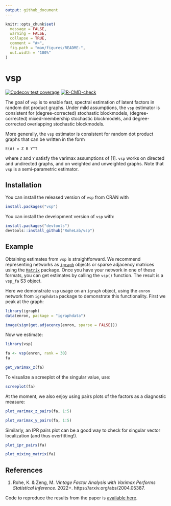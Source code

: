 ```yaml
---
output: github_document
---
```


<!-- README.md is generated from README.Rmd. Please edit that file -->

```r
knitr::opts_chunk$set(
  message = FALSE,
  warning = FALSE,
  collapse = TRUE,
  comment = "#>",
  fig.path = "man/figures/README-",
  out.width = "100%"
)
```

# vsp

<!-- badges: start -->
[![Codecov test coverage](https://codecov.io/gh/RoheLab/vsp/branch/main/graph/badge.svg)](https://app.codecov.io/gh/RoheLab/vsp?branch=main)
[![R-CMD-check](https://github.com/RoheLab/vsp/workflows/R-CMD-check/badge.svg)](https://github.com/RoheLab/vsp/actions)
<!-- badges: end -->

The goal of `vsp` is to enable fast, spectral estimation of latent factors in random dot product graphs. Under mild assumptions, the `vsp` estimator is consistent for (degree-corrected) stochastic blockmodels, (degree-corrected) mixed-membership stochastic blockmodels, and degree-corrected overlapping stochastic blockmodels.

More generally, the `vsp` estimator is consistent for random dot product graphs that can be written in the form

```
E(A) = Z B Y^T
```

where `Z` and `Y` satisfy the varimax assumptions of [1]. `vsp` works on directed and undirected graphs, and on weighted and unweighted graphs. Note that `vsp` is a semi-parametric estimator.

## Installation

You can install the released version of `vsp` from CRAN with

``` r
install.packages("vsp")
```

You can install the development version of `vsp` with:

``` r
install.packages("devtools")
devtools::install_github("RoheLab/vsp")
```

## Example

Obtaining estimates from `vsp` is straightforward. We recommend representing networks as [`igraph`](https://igraph.org/r/) objects or sparse adjacency matrices using the [`Matrix`](https://cran.r-project.org/package=Matrix) package. Once you have your network in one of these formats, you can get estimates by calling the `vsp()` function. The result is a `vsp_fa` S3 object.

Here we demonstrate `vsp` usage on an `igraph` object, using the `enron` network from `igraphdata` package to demonstrate this functionality. First we peak at the graph:

```r
library(igraph)
data(enron, package = "igraphdata")

image(sign(get.adjacency(enron, sparse = FALSE)))
```

Now we estimate:

```r
library(vsp)

fa <- vsp(enron, rank = 30)
fa
```

```r
get_varimax_z(fa)
```

To visualize a screeplot of the singular value, use:

```r
screeplot(fa)
```

At the moment, we also enjoy using pairs plots of the factors as a diagnostic measure:

```r
plot_varimax_z_pairs(fa, 1:5)
```

```r
plot_varimax_y_pairs(fa, 1:5)
```

Similarly, an IPR pairs plot can be a good way to check for singular vector localization (and thus overfitting!).

```r
plot_ipr_pairs(fa)
```

```r
plot_mixing_matrix(fa)
```

## References

1. Rohe, K. & Zeng, M. *Vintage Factor Analysis with Varimax Performs Statistical Inference*. 2022+. https://arxiv.org/abs/2004.05387.

Code to reproduce the results from the paper is [available here](https://github.com/RoheLab/vsp-paper).

